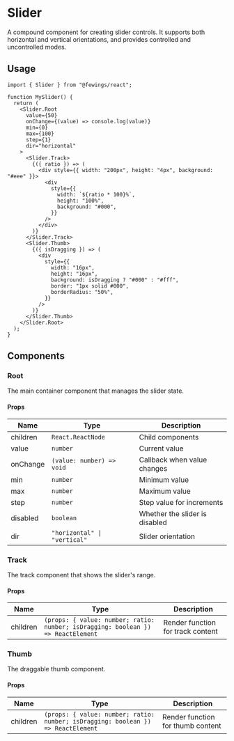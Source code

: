 # Slider

A compound component for creating slider controls. It supports both horizontal and vertical orientations, and provides controlled and uncontrolled modes.

## Usage

```tsx
import { Slider } from "@fewings/react";

function MySlider() {
  return (
    <Slider.Root
      value={50}
      onChange={(value) => console.log(value)}
      min={0}
      max={100}
      step={1}
      dir="horizontal"
    >
      <Slider.Track>
        {({ ratio }) => (
          <div style={{ width: "200px", height: "4px", background: "#eee" }}>
            <div
              style={{
                width: `${ratio * 100}%`,
                height: "100%",
                background: "#000",
              }}
            />
          </div>
        )}
      </Slider.Track>
      <Slider.Thumb>
        {({ isDragging }) => (
          <div
            style={{
              width: "16px",
              height: "16px",
              background: isDragging ? "#000" : "#fff",
              border: "1px solid #000",
              borderRadius: "50%",
            }}
          />
        )}
      </Slider.Thumb>
    </Slider.Root>
  );
}
```

## Components

### Root

The main container component that manages the slider state.

#### Props

| Name     | Type                         | Description                    |
| -------- | ---------------------------- | ------------------------------ |
| children | `React.ReactNode`            | Child components               |
| value    | `number`                     | Current value                  |
| onChange | `(value: number) => void`    | Callback when value changes    |
| min      | `number`                     | Minimum value                  |
| max      | `number`                     | Maximum value                  |
| step     | `number`                     | Step value for increments      |
| disabled | `boolean`                    | Whether the slider is disabled |
| dir      | `"horizontal" \| "vertical"` | Slider orientation             |

### Track

The track component that shows the slider's range.

#### Props

| Name     | Type                                                                             | Description                       |
| -------- | -------------------------------------------------------------------------------- | --------------------------------- |
| children | `(props: { value: number; ratio: number; isDragging: boolean }) => ReactElement` | Render function for track content |

### Thumb

The draggable thumb component.

#### Props

| Name     | Type                                                                             | Description                       |
| -------- | -------------------------------------------------------------------------------- | --------------------------------- |
| children | `(props: { value: number; ratio: number; isDragging: boolean }) => ReactElement` | Render function for thumb content |

